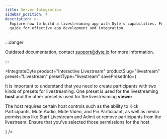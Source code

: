 ```yaml
---
title: Server Integration
sidebar_position: 4
description: >-
  Explore how to build a livestreaming app with Dyte's capabilities. Follow our
  guide for effective app development and integration.
---
```


:::danger

Outdated documentation, contact support@dyte.io for more information.

:::


<IntegrateDyte
  product="Interactive Livestream"
  productSlug="livestream"
  preset="Livestream"
  presetType="livestream"
  savePresetInfo={
    <Admonition type="info">
      <p>
        It is important to understand that you need to create participants with
        two kinds of presets for livestreaming. One preset is used for the
        livestreaming <b>host</b> and the other preset is used for the
        livestreaming <b>viewer</b>.
      </p>
      <p>
        The host requires certain host controls such as the ability to Kick
        Participants, Mute Audio, Mute Video, and Pin Participant, as well as
        media permissions like Start Livestream and Admit or remove participants
        from the livestream. Ensure that you've selected those permissions for
        the host.
      </p>
    </Admonition>
  }
/>

<head>
  <title>Server Integration Guide</title>
  <meta name="description" content="Explore how to build a livestreaming app with Dyte's capabilities. Follow our guide for effective app development and integration."/>
</head>
